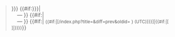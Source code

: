 <blockquote style="background-color:#dfefff; border:solid 1px #1e90ff; border-left:solid 3px #1e90ff; margin:0px 25px 0px 25px; padding-left:8px; padding-right:8px;"><!--
-->{{{text|{{{1|<noinclude>Lorem ipsum dolor sit amet, consectetur adipisicing elit, sed do eiusmod tempor incididunt ut labore et dolore magna aliqua. Ut enim ad minim veniam, quis nostrud exercitation ullamco laboris nisi ut aliquip ex ea commodo consequat. Duis aute irure dolor in reprehenderit in voluptate velit esse cillum dolore eu fugiat nulla pariatur. Excepteur sint occaecat cupidatat non proident, sunt in culpa qui officia deserunt mollit anim id est laborum.</noinclude>}}}}}}<!--
-->{{#if:{{{by|<noinclude>y</noinclude>{{{2|}}}}}}|<br /><span style="margin-left:15px">&mdash;&nbsp;</span>}}<!--
-->{{#if:{{{source|}}}|<br /><span style="margin-left:15px">&mdash;&nbsp;<i>{{{source}}}</i></span>}}<!--
-->{{#if:{{{ts|<noinclude>y</noinclude>}}}|&nbsp;<small class="plainlinks">{{#if:{{{oldid|<noinclude>y</noinclude>}}}|[{{SERVER}}{{SCRIPTPATH}}/index.php?title=&diff=prev&oldid={{{oldid<noinclude>|{{REVISIONID}}</noinclude>}}} {{{ts<noinclude>|{{#time:H:i, j F Y|{{REVISIONTIMESTAMP}}}} (UTC)</noinclude>}}}]|{{#if:{{{diff|}}}|[{{{diff}}} {{{ts}}}]|{{{ts}}}}}}}</small>}}<!--
--></blockquote>